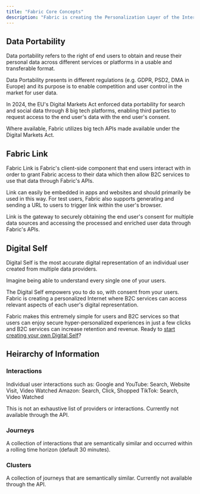 ```yaml
---
title: "Fabric Core Concepts"
description: "Fabric is creating the Personalization Layer of the Internet. Here are some core concepts."
---
```


## Data Portability

Data portability refers to the right of end users to obtain and reuse their personal data across different services or platforms in a usable and transferable format.

Data Portability presents in different regulations (e.g. GDPR, PSD2, DMA in Europe) and its purpose is to enable competition and user control in the market for user data.

In 2024, the EU's Digital Markets Act enforced data portability for search and social data through 8 big tech platforms, enabling third parties to request access to the end user's data with the end user's consent.

Where available, Fabric utilizes big tech APIs made available under the Digital Markets Act.

## Fabric Link

Fabric Link is Fabric's client-side component that end users interact with in order to grant Fabric access to their data which then allow B2C services to use that data through Fabric's APIs.

Link can easily be embedded in apps and websites and should primarily be used in this way. For test users, Fabric also supports generating and sending a URL to users to trigger link within the user's browser.

Link is the gateway to securely obtaining the end user's consent for multiple data sources and accessing the processed and enriched user data through Fabric's APIs.

## Digital Self

Digital Self is the most accurate digital representation of an individual user created from multiple data providers.

Imagine being able to understand every single one of your users.

The Digital Self empowers you to do so, with consent from your users. Fabric is creating a personalized Internet where B2C services can access relevant aspects of each user's digital representation.

Fabric makes this entremely simple for users and B2C services so that users can enjoy secure hyper-personalized experiences in just a few clicks and B2C services can increase retention and revenue.
Ready to [start creating your own Digital Self](https://www.onfabric.io/user/dashboard)?

## Heirarchy of Information

### Interactions

Individual user interactions such as:
Google and YouTube: Search, Website Visit, Video Watched
Amazon: Search, Click, Shopped
TikTok: Search, Video Watched

This is not an exhaustive list of providers or interactions. Currently not available through the API.

### Journeys

A collection of interactions that are semantically similar and occurred within a rolling time horizon (default 30 minutes).

### Clusters

A collection of journeys that are semantically similar. Currently not available through the API.
